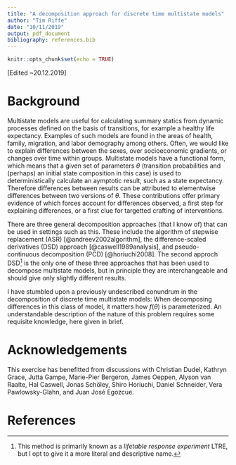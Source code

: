 ```yaml
---
title: "A decomposition approach for discrete time multistate models"
author: "Tim Riffe"
date: "10/11/2019"
output: pdf_document
bibliography: references.bib
---
```


```r
knitr::opts_chunk$set(echo = TRUE)
```
\[Edited ~20.12.2019\]

# Background
Multistate models are useful for calculating summary statics from dynamic processes defined on the basis of transitions, for example a healthy life expectancy. Examples of such models are found in the areas of health, family, migration, and labor demography among others. Often, we would like to explain differences between the sexes, over socioeconomic gradients, or changes over time within groups. Multistate models have a functional form, which means that a given set of parameters $\theta$ (transition probabilities and (perhaps) an initial state composition in this case) is used to deterministically calculate an aymptotic result, such as a state expectancy. Therefore differences between results can be attributed to elementwise differences between two versions of $\theta$. These contributions offer primary evidence of which forces account for differences observed, a first step for explaining differences, or a first clue for targetted crafting of interventions. 

There are three general decomposition approaches (that I know of) that can be used in settings such as this. These include the algorithm of stepwise replacement (ASR) [@andreev2002algorithm], the difference-scaled derivatives (DSD) approach [@caswell1989analysis], and pseudo-continuous decomposition (PCD) [@horiuchi2008]. The second approch DSD^[This method is primarily known as  a *lifetable response experiment* LTRE, but I opt to give it a more literal and descriptive name.] is the only one of these three approaches that has been used to decompose multistate models, but in principle they are interchangeable and should give only slightly different results. 

I have stumbled upon a previously undescribed conundrum in the decomposition of discrete time multistate models: When decomposing differences in this class of model, it matters how $f(\theta)$ is parameterized. An understandable description of the nature of this problem requires some requisite knowledge, here given in brief.


# Acknowledgements
This exercise has benefitted from discussions with Christian Dudel, Kathryn Grace, Jutta Gampe, Marie-Pier Bergeron, James Oeppen, Alyson van Raalte, Hal Caswell, Jonas Schöley, Shiro Horiuchi, Daniel Schneider, Vera Pawlowsky-Glahn, and Juan José Egozcue.

# References
